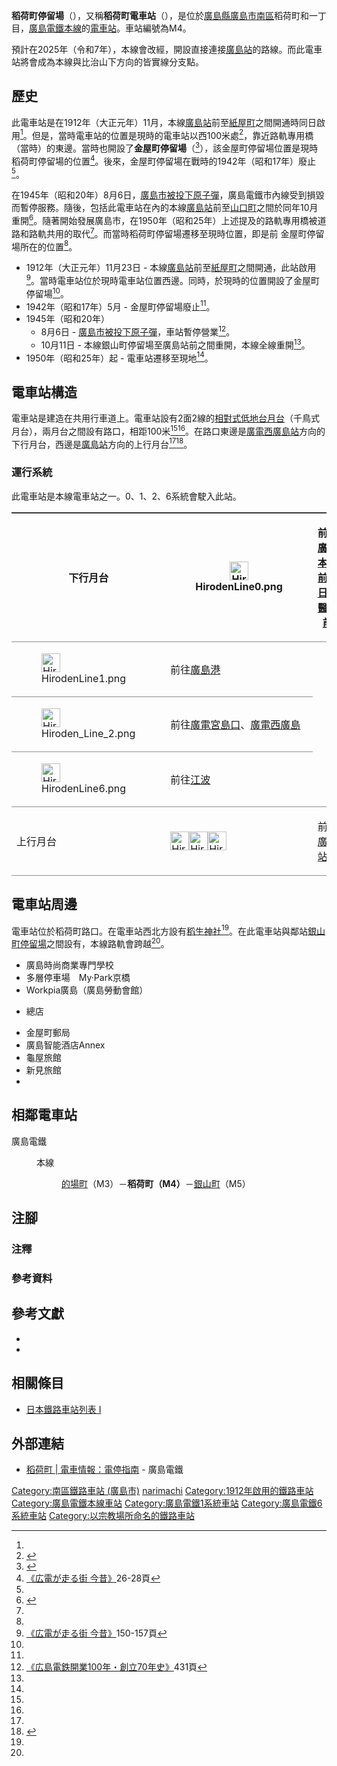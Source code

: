 {{Infobox station
|公司色 = #009944
|站名 = 稻荷町
|圖片 =
|圖片說明 =
|日文原名 = 稲荷町
|平假名 = いなりまち
|羅馬拼音 = Inari-machi
|副站名 = 
|所在地 = {{JPN}}[[廣島縣|廣島縣]][[廣島市|廣島市]][[南區_(廣島市)|南區]]稻荷町·{{Translink|ja|的場町 (広島市)|的場町 (廣島市)|的場町}}一丁目
|座標 = {{coord|34|23|33.59|N|132|28|16.38|E|type:railwaystation_region:JP-24|display=inline,title}}
|車站構造 = [[地面車站|地面車站]]
|月台配置 = 2面2線
|啟用年月日 = 1912年（大正元年）11月23日
|廢站年月日 = 
|乘客人數 = 
|上下車人次 = 
|統計年度 = 
|轉車 = 
|全寬備註 = 
|adjacent = {{Adjacent stations|system=廣島電鐵|line=本線|left=的場町|right=銀山町|note-left=M3<br/>0.3km|note-mid={{Color|#00a85f|●}}M4<br/>距離[[廣島站|廣島]]0.8km|note-right=M5<br>0.4km}}
}}
'''稻荷町停留場'''（{{jpn|j=稲荷町停留場|hg=いなりまちていりゅうじょう|rm=Inari-machi teiryūjō|f=y}}），又稱'''稻荷町電車站'''（{{jpn|j=稲荷町電停}}），是位於[[廣島縣|廣島縣]][[廣島市|廣島市]][[南區_(廣島市)|南區]]稻荷町和{{Translink|ja|的場町 (広島市)|的場町 (廣島市)|的場町}}一丁目，[[廣島電鐵|廣島電鐵]][[廣島電鐵本線|本線]]的[[電車站|電車站]]。車站編號為M4。

預計在2025年（令和7年），本線會改經{{Translink|ja|駅前大橋 (広島市)|站前大橋 (廣島市)|站前大橋}}，開設直接連接[[廣島站|廣島站]]的路線。而此電車站將會成為本線與比治山下方向的皆實線分支點。

==歷史==
此電車站是在1912年（大正元年）11月，本線[[廣島站|廣島站]]前至[[紙屋町停留場|紙屋町]]之間開通時{{Refnest|group="注"|實際，本線紙屋町至[[原子彈爆炸遺址前停留場|櫓下]]之間已經竣工，但是由於發生一些問題，使開通區間只限廣島站前與紙屋町之間，該紙屋町至櫓下之間區間於2週間後才開通<ref>[[#osafune|《広電が走る街 今昔》]]45頁</ref><ref>[[#hiroden|《広島電鉄開業100年・創立70年史》]]43頁</ref>。}}同日啟用<ref name=osafune2/>。但是，當時電車站的位置是現時的電車站以西100米處<ref name=line>{{Cite book|author=川島令三 |authorlink=川島令三 |title=山陽・山陰ライン 全線・全駅・全配線 |year=2012 |publisher=[[講談社|講談社]] |series=【図説】 日本の鉄道 |isbn=978-4-06-295157-9 |volume=第7巻 広島エリア |pages=9・75頁|language=ja}}</ref>，靠近{{Translink|ja|京橋川}}路軌專用橋（當時）的東邊。當時也開設了'''金屋町停留場'''（{{jpn|j=金屋町停留場|hg=きんやちょうていりゅうじょう}}<ref>{{cite book|author=[[今尾惠介|今尾惠介]]（監修） |title={{Translink|ja|日本鉄道旅行地図帳|日本鐵道旅行地圖帳}} - 全線・全駅・全廃線 |publisher=[[新潮社|新潮社]] |volume=11 中国四国 |year=2009 |isbn=978-4-10-790029-6 |page=37}}</ref>），該金屋町停留場位置是現時稻荷町停留場的位置<ref name=osafune>[[#osafune|《広電が走る街 今昔》]]26-28頁</ref>。後來，金屋町停留場在戰時的1942年（昭和17年）廢止<ref name=osafune/>。

在1945年（昭和20年）8月6日，[[廣島市原子彈爆炸|廣島市被投下原子彈]]，廣島電鐵市內線受到損毀而暫停服務。隨後，包括此電車站在內的本線[[廣島站|廣島站]]前至[[銀山町停留場|山口町]]之間於同年10月重開<ref name=kyodo227>{{Cite book|author= |title=広島のチンチン電車 市内線と宮島線波乱に富んだ86年のドラマ |year=1998 |publisher={{Translink|ja|郷土出版社|鄉土出版社}} |isbn=4-87670-110-5 |pages=227-236|language=ja}}</ref>。隨著開始發展廣島市，在1950年（昭和25年）上述提及的路軌專用橋被道路和路軌共用的{{Translink|ja|稲荷大橋 (広島市)|稻荷大橋 (廣島市)|稻荷大橋}}取代<ref name=osafune/>。而當時稻荷町停留場遷移至現時位置，即是前 金屋町停留場所在的位置<ref name=osafune/>。
* 1912年（大正元年）11月23日 - 本線[[廣島站|廣島站]]前至[[紙屋町停留場|紙屋町]]之間開通，此站啟用<ref name=osafune2>[[#osafune|《広電が走る街 今昔》]]150-157頁</ref>。當時電車站位於現時電車站位置西邊。同時，於現時的位置開設了金屋町停留場<ref name=osafune/>。
* 1942年（昭和17年）5月 - 金屋町停留場廢止<ref name=osafune2/>。
* 1945年（昭和20年）
** 8月6日 - [[廣島市原子彈爆炸|廣島市被投下原子彈]]，車站暫停營業<ref>[[#hiroden|《広島電鉄開業100年・創立70年史》]]431頁</ref>。
** 10月11日 - 本線銀山町停留場至廣島站前之間重開，本線全線重開<ref name=osafune2/>。
* 1950年（昭和25年）起 - 電車站遷移至現地<ref name=osafune/>。

== 電車站構造 ==
電車站是建造在共用行車道上。電車站設有2面2線的[[相對式月台|相對式低地台月台]]（千鳥式月台），兩月台之間設有路口，相距100米<ref name=line/><ref name=jijo/>。在路口東邊是[[廣電西廣島站|廣電西廣島站]]方向的下行月台，西邊是[[廣島站|廣島站]]方向的上行月台<ref name=line/><ref name=jijo>{{Cite book|author=川島令三 |title={{Translink|ja|全国鉄道事情大研究|全國鐵道事情大研究}} |year=2009 |publisher={{Translink|ja|草思社}} |isbn=978-4-7942-1711-0 |volume=中国篇 2 |page=103|language=ja}}</ref>。

=== 運行系統 ===
{{See also|廣島電鐵#運行系統}}
此電車站是本線電車站之一。0、1、2、6系統會駛入此站。
{| style="border-collapse: collapse;"
|-
! rowspan="4" style="border-width: 2px 0; border-style: ridge; padding: 2px .5em;"|下行月台
| style="border-width: 2px 0; border-style: ridge; padding: 2px .5em;"|[[File:HirodenLine0.png|30px]]
| style="border-width: 2px 0; border-style: ridge; padding: 2px .5em;"|前往[[廣電本社前停留場|廣電本社前]]、[[日赤醫院前停留場|日赤醫院前]]
|-
| style="border-width: 2px 0; border-style: ridge; padding: 2px .5em;"|[[File:HirodenLine1.png|30px]]
| style="border-width: 2px 0; border-style: ridge; padding: 2px .5em;"|前往[[廣島港停留場|廣島港]]
|-
| style="border-width: 2px 0; border-style: ridge; padding: 2px .5em;"|[[File:Hiroden_Line_2.png|30px]]
| style="border-width: 2px 0; border-style: ridge; padding: 2px .5em;"|前往[[廣電宮島口站|廣電宮島口]]、[[廣電西廣島站|廣電西廣島]]
|-
| style="border-width: 2px 0; border-style: ridge; padding: 2px .5em;"|[[File:HirodenLine6.png|30px]]
| style="border-width: 2px 0; border-style: ridge; padding: 2px .5em;"|前往[[江波停留場|江波]]
|-
! rowspan="1" style="border-width: 2px 0; border-style: ridge; padding: 2px .5em;"|上行月台
| style="border-width: 2px 0; border-style: ridge; padding: 2px .5em;"|[[File:HirodenLine1.png|30px]][[File:Hiroden_Line_2.png|30px]][[File:HirodenLine6.png|30px]]
| style="border-width: 2px 0; border-style: ridge; padding: 2px .5em;"|前往[[廣島站|廣島站]]
|}

==電車站周邊==
電車站位於稻荷町路口。在電車站西北方設有[[稻生物怪錄#稻生神社|稻生神社]]<ref name=osafune/>。在此電車站與鄰站[[銀山町停留場|銀山町停留場]]之間設有{{Translink|ja|京橋川}}，本線路軌會跨越{{Translink|ja|稲荷大橋 (広島市)|稻荷大橋 (廣島市)|稻荷大橋}}<ref name=line/>。
*廣島時尚商業專門學校
*多層停車場　My·Park京橋
*Workpia廣島（廣島勞動會館）
*{{Translink|ja|中国労働金庫|中國勞動金庫}}總店
*金屋町郵局
*廣島智能酒店Annex
*龜屋旅館
*新見旅館
*{{Translink|ja|ウインズ広島|Wins廣島}}

== 相鄰電車站 ==
; 廣島電鐵
: {{color|#00a85f|■}}本線
:: [[的場町停留場|的場町]]（M3）－'''稻荷町（M4）'''－[[銀山町停留場|銀山町]]（M5）
== 注腳 ==
=== 注釋 ===
{{Reflist|group="注"}}
=== 參考資料 ===
{{Reflist}}
== 參考文獻 ==
* {{Cite book|title={{lang|ja|広島電鉄開業100年・創立70年史}} |year=2012 |publisher=廣島電鐵|language=ja |ref=hiroden}}
* {{Cite book|author=長船友則 |title={{lang|ja|広電が走る街 今昔}} |year=2005 |publisher=[[JTB出版|JTB出版]] |series=JTB Can Books |isbn=4-533-05986-4|language=ja |ref=osafune}}
== 相關條目 ==
* [[日本鐵路車站列表_I|日本鐵路車站列表 I]]
== 外部連結 ==
* [http://www.hiroden.co.jp/train/route-guide/stop-guide/m-4.html 稻荷町 | 電車情報：電停指南]{{ja icon}} - 廣島電鐵
{{廣島電鐵本線}}
{{DEFAULTSORT:Inari-machi}}
[[Category:南區鐵路車站_(廣島市)|Category:南區鐵路車站 (廣島市)]]
[[Category:日本鐵路車站_I|narimachi]]
[[Category:1912年啟用的鐵路車站|Category:1912年啟用的鐵路車站]]
[[Category:廣島電鐵本線車站|Category:廣島電鐵本線車站]]
[[Category:廣島電鐵1系統車站|Category:廣島電鐵1系統車站]]
[[Category:廣島電鐵6系統車站|Category:廣島電鐵6系統車站]]
[[Category:以宗教場所命名的鐵路車站|Category:以宗教場所命名的鐵路車站]]